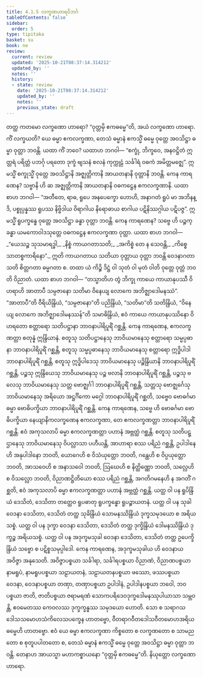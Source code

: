 ```yaml
---
title: 4.1.5 လက္ခဏဟာရဝိဘင်္ဂ
tableOfContents: false
sidebar:
  order: 5
type: tipitaka
basket: su
book: ne
review:
  current: review
  updated: '2025-10-21T08:37:14.314212'
  updated_by: ''
  notes: ''
  history:
  - state: review
    date: '2025-10-21T08:37:14.314212'
    updated_by: ''
    notes: ''
    previous_state: draft
---
```



<DynamicBreadcrumb />


<ReviewStatus review={frontmatter.review} showDetails={true} />

<HypothesisAnnotation frontmatter={frontmatter} />

<Division number="23" book="ne" e="ch" v="27" p="5">

<Paragraph number="180" book="ne">
တတ္ထ ကတမော လက္ခဏော ဟာရော? “ဝုတ္တမှိ ဧကဓမ္မေ”တိ, အယံ လက္ခဏော ဟာရော. ကိံ လက္ခယတိ? ယေ ဓမ္မာ ဧကလက္ခဏာ, တေသံ ဓမ္မာနံ ဧကသ္မိံ ဓမ္မေ ဝုတ္တေ အဝသိဋ္ဌာ ဓမ္မာ ဝုတ္တာ ဘဝန္တိ. ယထာ ကိံ ဘဝေ? ယထာဟ ဘဂဝါ—
</Paragraph>

<Paragraph number="181" book="ne">
“စက္ခုံ, ဘိက္ခဝေ, အနဝဋ္ဌိတံ ဣတ္တရံ ပရိတ္တံ ပဘင်္ဂု ပရတော ဒုက္ခံ ဗျသနံ စလနံ ကုက္ကုဠံ သင်္ခါရံ ဝဓကံ အမိတ္တမဇ္ဈေ”. ဣမသ္မိံ စက္ခုသ္မိံ ဝုတ္တေ အဝသိဋ္ဌာနိ အဇ္ဈတ္တိကာနိ အာယတနာနိ ဝုတ္တာနိ ဘဝန္တိ. ကေန ကာရဏေန? သဗ္ဗာနိ ဟိ ဆ အဇ္ဈတ္တိကာနိ အာယတနာနိ ဝဓကဋ္ဌေန ဧကလက္ခဏာနိ. ယထာ စာဟ ဘဂဝါ—
</Paragraph>

<Paragraph number="182" book="ne">
“အတီတေ, ရာဓ, ရူပေ အနပေက္ခော ဟောဟိ, အနာဂတံ ရူပံ မာ အဘိနန္ဒိ, ပစ္စုပ္ပန္နဿ ရူပဿ နိဗ္ဗိဒါယ ဝိရာဂါယ နိရောဓာယ စာဂါယ ပဋိနိဿဂ္ဂါယ ပဋိပဇ္ဇ”. ဣမသ္မိံ ရူပက္ခန္ဓေ ဝုတ္တေ အဝသိဋ္ဌာ ခန္ဓာ ဝုတ္တာ ဘဝန္တိ. ကေန ကာရဏေန? သဗ္ဗေ ဟိ ပဉ္စက္ခန္ဓာ ယမကောဝါဒသုတ္တေ ဝဓကဋ္ဌေန ဧကလက္ခဏာ ဝုတ္တာ. ယထာ စာဟ ဘဂဝါ—
</Paragraph>

<Paragraph number="183" type="verses" book="ne">
_“ယေသဉ္စ သုသမာရဒ္ဓါ,_  
_နိစ္စံ ကာယဂတာသတိ;_  
_အကိစ္စံ တေ န သေဝန္တိ,_  
_ကိစ္စေ သာတစ္စကာရိနော”._  

</Paragraph>

<Paragraph number="184" book="ne">
ဣတိ ကာယဂတာယ သတိယာ ဝုတ္တာယ ဝုတ္တာ ဘဝန္တိ ဝေဒနာဂတာ သတိ စိတ္တဂတာ ဓမ္မဂတာ စ. တထာ ယံ ကိဉ္စိ ဒိဋ္ဌံ ဝါ သုတံ ဝါ မုတံ ဝါတိ ဝုတ္တေ ဝုတ္တံ ဘဝတိ ဝိညာတံ. ယထာ စာဟ ဘဂဝါ—
</Paragraph>

<Paragraph number="185" book="ne">
“တသ္မာတိဟ တွံ ဘိက္ခု ကာယေ ကာယာနုပဿီ ဝိဟရာဟိ အာတာပီ သမ္ပဇာနော သတိမာ ဝိနေယျ လောကေ အဘိဇ္ဈာဒေါမနဿံ”. “အာတာပီ”တိ ဝီရိယိန္ဒြိယံ, “သမ္ပဇာနော”တိ ပညိန္ဒြိယံ, “သတိမာ”တိ သတိန္ဒြိယံ, “ဝိနေယျ လောကေ အဘိဇ္ဈာဒေါမနဿန်”တိ သမာဓိန္ဒြိယံ, ဧဝံ ကာယေ ကာယာနုပဿိနော ဝိဟရတော စတ္တာရော သတိပဋ္ဌာနာ ဘာဝနာပါရိပူရိံ ဂစ္ဆန္တိ. ကေန ကာရဏေန, ဧကလက္ခဏတ္တာ စတုန္နံ ဣန္ဒြိယာနံ.
</Paragraph>

</Division>
<Division number="24" book="ne" e="ch" v="27" p="5">

<Paragraph number="186" book="ne">
စတူသု သတိပဋ္ဌာနေသု ဘာဝိယမာနေသု စတ္တာရော သမ္မပ္ပဓာနာ ဘာဝနာပါရိပူရိံ ဂစ္ဆန္တိ, စတူသု သမ္မပ္ပဓာနေသု ဘာဝိယမာနေသု စတ္တာရော ဣဒ္ဓိပါဒါ ဘာဝနာပါရိပူရိံ ဂစ္ဆန္တိ, စတူသု ဣဒ္ဓိပါဒေသု ဘာဝိယမာနေသု ပဉ္စိန္ဒြိယာနိ ဘာဝနာပါရိပူရိံ ဂစ္ဆန္တိ, ပဉ္စသု ဣန္ဒြိယေသု ဘာဝိယမာနေသု ပဉ္စ ဗလာနိ ဘာဝနာပါရိပူရိံ ဂစ္ဆန္တိ, ပဉ္စသု ဗလေသု ဘာဝိယမာနေသု သတ္တ ဗောဇ္ဈင်္ဂါ ဘာဝနာပါရိပူရိံ ဂစ္ဆန္တိ, သတ္တသု ဗောဇ္ဈင်္ဂေသု ဘာဝိယမာနေသု အရိယော အဋ္ဌင်္ဂိကော မဂ္ဂေါ ဘာဝနာပါရိပူရိံ ဂစ္ဆတိ, သဗ္ဗေဝ ဗောဓင်္ဂမာ ဓမ္မာ ဗောဓိပက္ခိယာ ဘာဝနာပါရိပူရိံ ဂစ္ဆန္တိ. ကေန ကာရဏေန, သဗ္ဗေ ဟိ ဗောဓင်္ဂမာ ဗောဓိပက္ခိယာ နေယျာနိကလက္ခဏေန ဧကလက္ခဏာ, တေ ဧကလက္ခဏတ္တာ ဘာဝနာပါရိပူရိံ ဂစ္ဆန္တိ.
</Paragraph>

<Paragraph number="187" book="ne">
ဧဝံ အကုသလာပိ ဓမ္မာ ဧကလက္ခဏတ္တာ ပဟာနံ အဗ္ဘတ္ထံ ဂစ္ဆန္တိ. စတူသု သတိပဋ္ဌာနေသု ဘာဝိယမာနေသု ဝိပလ္လာသာ ပဟီယန္တိ, အာဟာရာ စဿ ပရိညံ ဂစ္ဆန္တိ, ဥပါဒါနေဟိ အနုပါဒါနော ဘဝတိ, ယောဂေဟိ စ ဝိသံယုတ္တော ဘဝတိ, ဂန္ထေဟိ စ ဝိပ္ပယုတ္တော ဘဝတိ, အာသဝေဟိ စ အနာသဝေါ ဘဝတိ, ဩဃေဟိ စ နိတ္ထိဏ္ဏော ဘဝတိ, သလ္လေဟိ စ ဝိသလ္လော ဘဝတိ, ဝိညာဏဋ္ဌိတိယော စဿ ပရိညံ ဂစ္ဆန္တိ, အဂတိဂမနေဟိ န အဂတိံ ဂစ္ဆတိ, ဧဝံ အကုသလာပိ ဓမ္မာ ဧကလက္ခဏတ္တာ ပဟာနံ အဗ္ဘတ္ထံ ဂစ္ဆန္တိ.
</Paragraph>

<Paragraph number="188" book="ne">
ယတ္ထ ဝါ ပန ရူပိန္ဒြိယံ ဒေသိတံ, ဒေသိတာ တတ္ထေဝ ရူပဓာတု ရူပက္ခန္ဓော ရူပဉ္စာယတနံ. ယတ္ထ ဝါ ပန သုခါ ဝေဒနာ ဒေသိတာ, ဒေသိတံ တတ္ထ သုခိန္ဒြိယံ သောမနဿိန္ဒြိယံ ဒုက္ခသမုဒယော စ အရိယသစ္စံ. ယတ္ထ ဝါ ပန ဒုက္ခာ ဝေဒနာ ဒေသိတာ, ဒေသိတံ တတ္ထ ဒုက္ခိန္ဒြိယံ ဒေါမနဿိန္ဒြိယံ ဒုက္ခဉ္စ အရိယသစ္စံ. ယတ္ထ ဝါ ပန အဒုက္ခမသုခါ ဝေဒနာ ဒေသိတာ, ဒေသိတံ တတ္ထ ဥပေက္ခိန္ဒြိယံ သဗ္ဗော စ ပဋိစ္စသမုပ္ပါဒေါ. ကေန ကာရဏေန, အဒုက္ခမသုခါယ ဟိ ဝေဒနာယ အဝိဇ္ဇာ အနုသေတိ. အဝိဇ္ဇာပစ္စယာ သင်္ခါရာ, သင်္ခါရပစ္စယာ ဝိညာဏံ, ဝိညာဏပစ္စယာ နာမရူပံ, နာမရူပပစ္စယာ သဠာယတနံ, သဠာယတနပစ္စယာ ဖဿော, ဖဿပစ္စယာ ဝေဒနာ, ဝေဒနာပစ္စယာ တဏှာ, တဏှာပစ္စယာ ဥပါဒါနံ, ဥပါဒါနပစ္စယာ ဘဝေါ, ဘဝပစ္စယာ ဇာတိ, ဇာတိပစ္စယာ ဇရာမရဏံ သောကပရိဒေဝဒုက္ခဒေါမနဿုပါယာသာ သမ္ဘဝန္တိ, ဧဝမေတဿ ကေဝလဿ ဒုက္ခက္ခန္ဓဿ သမုဒယော ဟောတိ. သော စ သရာဂသဒေါသသမောဟသံကိလေသပက္ခေန ဟာတဗ္ဗော, ဝီတရာဂဝီတဒေါသဝီတမောဟအရိယဓမ္မေဟိ ဟာတဗ္ဗော.
</Paragraph>

<Paragraph number="189" book="ne">
ဧဝံ ယေ ဓမ္မာ ဧကလက္ခဏာ ကိစ္စတော စ လက္ခဏတော စ သာမညတော စ စုတူပပါတတော စ, တေသံ ဓမ္မာနံ ဧကသ္မိံ ဓမ္မေ ဝုတ္တေ အဝသိဋ္ဌာ ဓမ္မာ ဝုတ္တာ ဘဝန္တိ. တေနာဟ အာယသ္မာ မဟာကစ္စာယနော “ဝုတ္တမှိ ဧကဓမ္မေ”တိ.

</Paragraph>
</Division>

<Paragraph number="190" type="center" book="ne">
နိယုတ္တော လက္ခဏော ဟာရော.
</Paragraph>